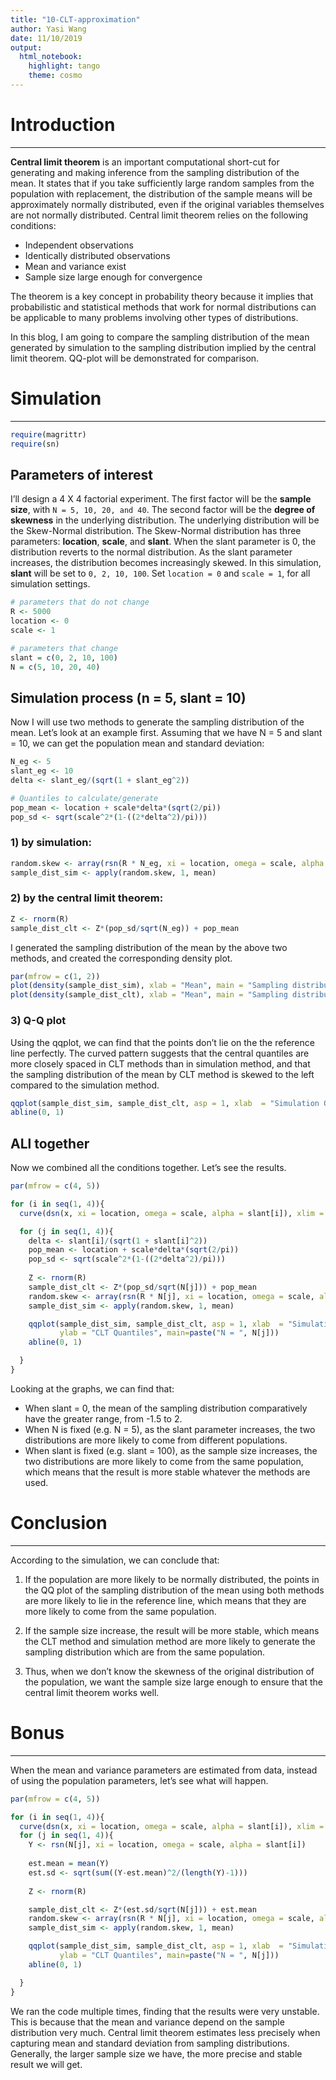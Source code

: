 ```yaml
---
title: "10-CLT-approximation"
author: Yasi Wang
date: 11/10/2019
output: 
  html_notebook: 
    highlight: tango
    theme: cosmo
---
```


# Introduction
***

**Central limit theorem** is an important computational short-cut for generating and making inference from the sampling distribution of the mean. It states that if you take sufficiently large random samples from the population with replacement, the distribution of the sample means will be approximately normally distributed, even if the original variables themselves are not normally distributed. Central limit theorem relies on the following conditions:

- Independent observations
- Identically distributed observations
- Mean and variance exist
- Sample size large enough for convergence

The theorem is a key concept in probability theory because it implies that probabilistic and statistical methods that work for normal distributions can be applicable to many problems involving other types of distributions.

In this blog, I am going to compare the sampling distribution of the mean generated by simulation to the sampling distribution implied by the central limit theorem. QQ-plot will be demonstrated for comparison.

# Simulation
***

```r
require(magrittr)
require(sn)
```

## Parameters of interest

I'll design a 4 X 4 factorial experiment. The first factor will be the **sample size**, with `N = 5, 10, 20, and 40`. The second factor will be the **degree of skewness** in the underlying distribution. The underlying distribution will be the Skew-Normal distribution. The Skew-Normal distribution has three parameters: **location**, **scale**, and **slant**. When the slant parameter is 0, the distribution reverts to the normal distribution. As the slant parameter increases, the distribution becomes increasingly skewed. In this simulation, **slant** will be set to `0, 2, 10, 100`. Set `location = 0` and `scale = 1`, for all simulation settings.


```r
# parameters that do not change
R <- 5000
location <- 0
scale <- 1

# parameters that change
slant = c(0, 2, 10, 100)
N = c(5, 10, 20, 40)

```


## Simulation process (n = 5, slant = 10)

Now I will use two methods to generate the sampling distribution of the mean. Let's look at an example first. Assuming that we have N = 5 and slant = 10, we can get the population mean and standard deviation:

```r
N_eg <- 5
slant_eg <- 10
delta <- slant_eg/(sqrt(1 + slant_eg^2))

# Quantiles to calculate/generate
pop_mean <- location + scale*delta*(sqrt(2/pi))
pop_sd <- sqrt(scale^2*(1-((2*delta^2)/pi)))

```

### 1) by simulation:
```r
random.skew <- array(rsn(R * N_eg, xi = location, omega = scale, alpha = slant_eg), dim = c(R, N_eg))
sample_dist_sim <- apply(random.skew, 1, mean)
```

### 2) by the central limit theorem:
```r
Z <- rnorm(R)
sample_dist_clt <- Z*(pop_sd/sqrt(N_eg)) + pop_mean
```

I generated the sampling distribution of the mean by the above two methods, and created the corresponding density plot.
```r
par(mfrow = c(1, 2))
plot(density(sample_dist_sim), xlab = "Mean", main = "Sampling distribution of the mean by simulation", lwd = 2)
plot(density(sample_dist_clt), xlab = "Mean", main = "Sampling distribution of the mean by CLT", lwd = 2)

```

### 3) Q-Q plot

Using the qqplot, we can find that the points don't lie on the the reference line perfectly. The curved pattern suggests that the central quantiles are more closely spaced in CLT methods than in simulation method, and that the sampling distribution of the mean by CLT method is skewed to the left compared to the simulation method.
```r
qqplot(sample_dist_sim, sample_dist_clt, asp = 1, xlab  = "Simulation Quantiles", ylab = "Central limit theorem Quantiles", main = "QQ plot (N = 5, slant = 10)")
abline(0, 1)
```

## ALl together
Now we combined all the conditions together. Let's see the results. 


```r
par(mfrow = c(4, 5))

for (i in seq(1, 4)){
  curve(dsn(x, xi = location, omega = scale, alpha = slant[i]), xlim = c(-5, 6), ylim = c(), main = "Distribution", ylab = paste("slant = ", slant[i]), xlab = "")

  for (j in seq(1, 4)){
    delta <- slant[i]/(sqrt(1 + slant[i]^2))
    pop_mean <- location + scale*delta*(sqrt(2/pi))
    pop_sd <- sqrt(scale^2*(1-((2*delta^2)/pi)))
    
    Z <- rnorm(R)
    sample_dist_clt <- Z*(pop_sd/sqrt(N[j])) + pop_mean
    random.skew <- array(rsn(R * N[j], xi = location, omega = scale, alpha = slant[i]), dim = c(R, N[j]))
    sample_dist_sim <- apply(random.skew, 1, mean)

    qqplot(sample_dist_sim, sample_dist_clt, asp = 1, xlab  = "Simulation Quantiles",
           ylab = "CLT Quantiles", main=paste("N = ", N[j]))
    abline(0, 1)

  }
}
```

Looking at the graphs, we can find that:

- When slant = 0, the mean of the sampling distribution comparatively have the greater range, from -1.5 to 2.
- When N is fixed (e.g. N = 5), as the slant parameter increases, the two distributions are more likely to come from different populations.
- When slant is fixed (e.g. slant = 100), as the sample size increases, the two distributions are more likely to come from the same population, which means that the result is more stable whatever the methods are used.


# Conclusion
***
According to the simulation, we can conclude that:

1) If the population are more likely to be normally distributed, the points in the QQ plot of the sampling distribution of the mean using both methods are more likely to lie in the reference line, which means that they are more likely to come from the same population.

2) If the sample size increase, the result will be more stable, which means the CLT method and simulation method are more likely to generate the sampling distribution which are from the same population.

3) Thus, when we don't know the skewness of the original distribution of the population, we want the sample size large enough to ensure that the central limit theorem works well.

# Bonus
***
When the mean and variance parameters are estimated from data, instead of using the population parameters, let's see what will happen.

```r
par(mfrow = c(4, 5))

for (i in seq(1, 4)){
  curve(dsn(x, xi = location, omega = scale, alpha = slant[i]), xlim = c(-5, 6), ylim = c(), main = "Distribution", ylab = paste("slant = ", slant[i]), xlab = "")
  for (j in seq(1, 4)){
    Y <- rsn(N[j], xi = location, omega = scale, alpha = slant[i])
    
    est.mean = mean(Y)
    est.sd <- sqrt(sum((Y-est.mean)^2/(length(Y)-1)))
    
    Z <- rnorm(R)

    sample_dist_clt <- Z*(est.sd/sqrt(N[j])) + est.mean
    random.skew <- array(rsn(R * N[j], xi = location, omega = scale, alpha = slant[i]), dim = c(R, N[j]))
    sample_dist_sim <- apply(random.skew, 1, mean)

    qqplot(sample_dist_sim, sample_dist_clt, asp = 1, xlab  = "Simulation Quantiles",
           ylab = "CLT Quantiles", main=paste("N = ", N[j]))
    abline(0, 1)

  }
}

```

We ran the code multiple times, finding that the results were very unstable. This is because that the mean and variance depend on the sample distribution very much. Central limit theorem estimates less precisely when capturing mean and standard deviation from sampling distributions. Generally, the larger sample size we have, the more precise and stable result we will get.
